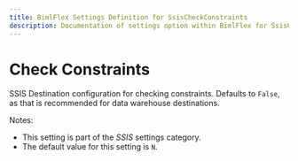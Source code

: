 ---
title: BimlFlex Settings Definition for SsisCheckConstraints
description: Documentation of settings option within BimlFlex for SsisCheckConstraints
---
<head>
  <meta name="varigenceProduct" content="BimlFlex"></meta>
  <meta name="varigenceArticleType" content="Reference"></meta>
</head>


# Check Constraints

SSIS Destination configuration for checking constraints. Defaults to `False`, as that is recommended for data warehouse destinations.

Notes:

* This setting is part of the *SSIS* settings category.
* The default value for this setting is `N`.
